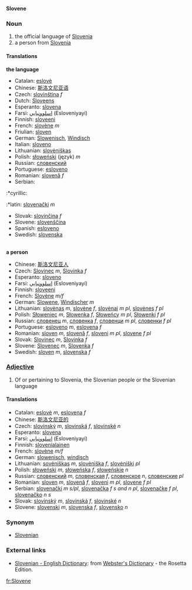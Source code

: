 '''Slovene'''

===Noun===
#the official language of [[Slovenia]]
#a person from [[Slovenia]]
====Translations====
'''the language'''
*Catalan: [[eslovè]]
*Chinese: [[斯洛文尼亚语]]
*Czech: [[slovinština]] ''f''
*Dutch: [[Sloveens]] {{n}}
*Esperanto: [[slovena]]
*Farsi: [[اسلوونيايي]] (Esloveniyayi)
*Finnish: [[sloveeni]]
*French: [[slovène]] ''m''
*Friulian: [[sloven]]
*German: [[Slowenisch]], [[Windisch]]
*Italian: [[sloveno]]
*Lithuanian: [[slovėniškas]]
*Polish: [[słoweński]] (język) ''m''
*Russian: [[словенский]]
*Portuguese: [[esloveno]]
*Romanian: [[slovenă]] ''f''
*Serbian:
:*cyrillic:
:*latin: [[slovenački]] ''m''
*Slovak: [[slovinčina]] ''f''
*Slovene: [[slovenščina]]
*Spanish: [[esloveno]]
*Swedish: [[slovenska]]
<br>
'''a person'''
*Chinese: [[斯洛文尼亚人]]
*Czech: [[Slovinec]] ''m'', [[Slovinka]] ''f''
*Esperanto: [[sloveno]]
*Farsi: [[اسلوونيايي]] (Esloveniyayi)
*Finnish: [[sloveeni]]
*French: [[Slovène]] ''m/f''
*German: [[Slowene]], [[Windischer]] ''m''
*Lithuanian: [[slovėnas]] ''m'', [[slovėne]] ''f'', [[slovėnai]] ''m pl'', [[slovėnes]] ''f pl''
*Polish: [[Słoweniec]] ''m'', [[Słowenka]] ''f'', [[Słoweńcy]] ''m pl'', [[Słowenki]] ''f pl''
*Russian: [[словенец]] ''m'', [[словенка]] ''f'', [[словенци]] ''m pl'', [[словенки]] ''f pl''
*Portuguese: [[esloveno]] ''m'', [[eslovena]] ''f''
*Romanian: [[sloven]] ''m'', [[slovenă]] ''f'', [[sloveni]] ''m pl'', [[slovene]] ''f pl''
*Slovak: [[Slovinec]] ''m'', [[Slovinka]] ''f''
*Slovene: [[Slovenec]] ''m'', [[Slovenka]] ''f''
*Swedish: [[sloven]] ''m'', [[slovenska]] ''f''

===[[Adjective]]===
#Of or pertaining to Slovenia, the Slovenian people or the Slovenian language
====Translations====
*Catalan: [[eslovè]] ''m'', [[eslovena]] ''f''
*Chinese: [[斯洛文尼亚的]]
*Czech: [[slovinský]] ''m'', [[slovinská]] ''f'', [[slovinské]] ''n''
*Esperanto: [[slovena]]
*Farsi: [[اسلوونيايي]] (Esloveniyayi)
*Finnish: [[slovenialainen]]
*French: [[slovène]] ''m/f''
*German: [[slowenisch]], [[windisch]]
*Lithuanian: [[sovėniškas]] ''m'', [[slovėniška]] ''f'', [[slovėniški]] ''pl''
*Polish: [[słoweński]] ''m'', [[słoweńska]] ''f'', [[słoweńskie]] ''n''
*Russian: [[словенский]] ''m'', [[словенская]] ''f'', [[словенское]] ''n'', [[словенские]] ''pl''
*Romanian: [[sloven]] ''m'', [[slovenă]] ''f'', [[sloveni]] ''m pl'', [[slovene]] ''f pl''
*Serbian: [[slovenački]] ''m s/pl'', [[slovenačka]] ''f s and n pl'', [[slovenačke]] ''f pl'', [[slovenačko]] ''n s''
*Slovak: [[slovinský]] ''m'', [[slovinská]] ''f'', [[slovinské]] ''n''
*Slovene: [[slovenski]] ''m'', [[slovenska]] ''f'', [[slovensko]] ''n''

===Synonym===

*[[Slovenian]]

=== External links ===

*[http://www.websters-online-dictionary.org/definition/Slovene-english/ Slovenian - English Dictionary]: from [http://www.websters-online-dictionary.org/ Webster's Dictionary] - the Rosetta Edition.

[[fr:Slovene]]